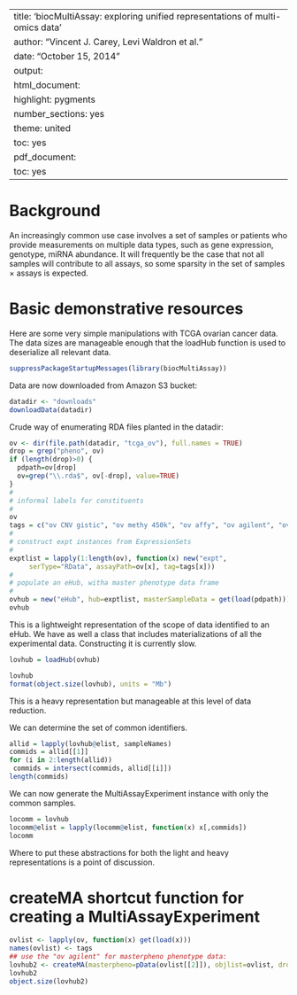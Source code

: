 
---
title: 'biocMultiAssay: exploring unified representations of multi-omics data'
author: "Vincent J. Carey, Levi Waldron et al."
date: "October 15, 2014"
output:
  html_document:
    highlight: pygments
    number_sections: yes
    theme: united
    toc: yes
  pdf_document:
    toc: yes
---

# Background

An increasingly common use case involves a set of
samples or patients who provide measurements on
multiple data types, such as gene expression,
genotype, miRNA abundance.  It will frequently
be the case that not all samples will contribute to
all assays, so some sparsity in the
set of
samples $\times$ assays is expected.

# Basic demonstrative resources

Here are some very simple manipulations with
TCGA ovarian cancer data.  The data sizes are manageable
enough that the loadHub function is used to deserialize
all relevant data.

```r
suppressPackageStartupMessages(library(biocMultiAssay))
```

Data are now downloaded from Amazon S3 bucket:

```r
datadir <- "downloads"
downloadData(datadir)
```

Crude way of enumerating RDA files planted in the datadir:

```r
ov <- dir(file.path(datadir, "tcga_ov"), full.names = TRUE)
drop = grep("pheno", ov)
if (length(drop)>0) {
  pdpath=ov[drop]
  ov=grep("\\.rda$", ov[-drop], value=TRUE)
}
#
# informal labels for constituents
#
ov
tags = c("ov CNV gistic", "ov methy 450k", "ov affy", "ov agilent", "ov mirna", "ov RNA-seq")
#
# construct expt instances from ExpressionSets
#
exptlist = lapply(1:length(ov), function(x) new("expt",
     serType="RData", assayPath=ov[x], tag=tags[x]))
#
# populate an eHub, witha master phenotype data frame
#
ovhub = new("eHub", hub=exptlist, masterSampleData = get(load(pdpath)))
ovhub
```

This is a lightweight representation of the scope of data
identified to an eHub.  We have as well a class that
includes materializations of all the experimental data.
Constructing it is currently slow.

```r
lovhub = loadHub(ovhub)
```
```r
lovhub
format(object.size(lovhub), units = "Mb")
```

This is a heavy representation but manageable at this level
of data reduction.

We can determine the set of common identifiers.
```r
allid = lapply(lovhub@elist, sampleNames)
commids = allid[[1]]
for (i in 2:length(allid))
 commids = intersect(commids, allid[[i]])
length(commids)
```

We can now generate the MultiAssayExperiment instance with only the
common samples.
```r
locomm = lovhub
locomm@elist = lapply(locomm@elist, function(x) x[,commids])
locomm
```

Where to put these abstractions for both the light and
heavy representations is a point of discussion.

# createMA shortcut function for creating a MultiAssayExperiment

```r
ovlist <- lapply(ov, function(x) get(load(x)))
names(ovlist) <- tags
## use the "ov agilent" for masterpheno phenotype data:
lovhub2 <- createMA(masterpheno=pData(ovlist[[2]]), objlist=ovlist, drop=TRUE)
lovhub2
object.size(lovhub2)
```
